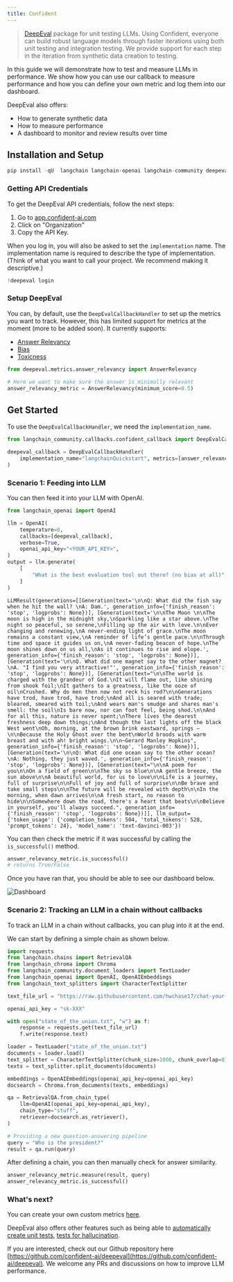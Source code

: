 ```yaml
---
title: Confident
---
```


>[DeepEval](https://confident-ai.com) package for unit testing LLMs.
> Using Confident, everyone can build robust language models through faster iterations
> using both unit testing and integration testing. We provide support for each step in the iteration
> from synthetic data creation to testing.

In this guide we will demonstrate how to test and measure LLMs in performance. We show how you can use our callback to measure performance and how you can define your own metric and log them into our dashboard.

DeepEval also offers:

- How to generate synthetic data
- How to measure performance
- A dashboard to monitor and review results over time

## Installation and Setup

```python
pip install -qU  langchain langchain-openai langchain-community deepeval langchain-chroma
```

### Getting API Credentials

To get the DeepEval API credentials, follow the next steps:

1. Go to [app.confident-ai.com](https://app.confident-ai.com)
2. Click on "Organization"
3. Copy the API Key.

When you log in, you will also be asked to set the `implementation` name. The implementation name is required to describe the type of implementation. (Think of what you want to call your project. We recommend making it descriptive.)

```python
!deepeval login
```

### Setup DeepEval

You can, by default, use the `DeepEvalCallbackHandler` to set up the metrics you want to track. However, this has limited support for metrics at the moment (more to be added soon). It currently supports:

- [Answer Relevancy](https://docs.confident-ai.com/docs/measuring_llm_performance/answer_relevancy)
- [Bias](https://docs.confident-ai.com/docs/measuring_llm_performance/debias)
- [Toxicness](https://docs.confident-ai.com/docs/measuring_llm_performance/non_toxic)

```python
from deepeval.metrics.answer_relevancy import AnswerRelevancy

# Here we want to make sure the answer is minimally relevant
answer_relevancy_metric = AnswerRelevancy(minimum_score=0.5)
```

## Get Started

To use the `DeepEvalCallbackHandler`, we need the `implementation_name`.

```python
from langchain_community.callbacks.confident_callback import DeepEvalCallbackHandler

deepeval_callback = DeepEvalCallbackHandler(
    implementation_name="langchainQuickstart", metrics=[answer_relevancy_metric]
)
```

### Scenario 1: Feeding into LLM

You can then feed it into your LLM with OpenAI.

```python
from langchain_openai import OpenAI

llm = OpenAI(
    temperature=0,
    callbacks=[deepeval_callback],
    verbose=True,
    openai_api_key="<YOUR_API_KEY>",
)
output = llm.generate(
    [
        "What is the best evaluation tool out there? (no bias at all)",
    ]
)
```

```output
LLMResult(generations=[[Generation(text='\n\nQ: What did the fish say when he hit the wall? \nA: Dam.', generation_info={'finish_reason': 'stop', 'logprobs': None})], [Generation(text='\n\nThe Moon \n\nThe moon is high in the midnight sky,\nSparkling like a star above.\nThe night so peaceful, so serene,\nFilling up the air with love.\n\nEver changing and renewing,\nA never-ending light of grace.\nThe moon remains a constant view,\nA reminder of life’s gentle pace.\n\nThrough time and space it guides us on,\nA never-fading beacon of hope.\nThe moon shines down on us all,\nAs it continues to rise and elope.', generation_info={'finish_reason': 'stop', 'logprobs': None})], [Generation(text='\n\nQ. What did one magnet say to the other magnet?\nA. "I find you very attractive!"', generation_info={'finish_reason': 'stop', 'logprobs': None})], [Generation(text="\n\nThe world is charged with the grandeur of God.\nIt will flame out, like shining from shook foil;\nIt gathers to a greatness, like the ooze of oil\nCrushed. Why do men then now not reck his rod?\n\nGenerations have trod, have trod, have trod;\nAnd all is seared with trade; bleared, smeared with toil;\nAnd wears man's smudge and shares man's smell: the soil\nIs bare now, nor can foot feel, being shod.\n\nAnd for all this, nature is never spent;\nThere lives the dearest freshness deep down things;\nAnd though the last lights off the black West went\nOh, morning, at the brown brink eastward, springs —\n\nBecause the Holy Ghost over the bent\nWorld broods with warm breast and with ah! bright wings.\n\n~Gerard Manley Hopkins", generation_info={'finish_reason': 'stop', 'logprobs': None})], [Generation(text='\n\nQ: What did one ocean say to the other ocean?\nA: Nothing, they just waved.', generation_info={'finish_reason': 'stop', 'logprobs': None})], [Generation(text="\n\nA poem for you\n\nOn a field of green\n\nThe sky so blue\n\nA gentle breeze, the sun above\n\nA beautiful world, for us to love\n\nLife is a journey, full of surprise\n\nFull of joy and full of surprise\n\nBe brave and take small steps\n\nThe future will be revealed with depth\n\nIn the morning, when dawn arrives\n\nA fresh start, no reason to hide\n\nSomewhere down the road, there's a heart that beats\n\nBelieve in yourself, you'll always succeed.", generation_info={'finish_reason': 'stop', 'logprobs': None})]], llm_output={'token_usage': {'completion_tokens': 504, 'total_tokens': 528, 'prompt_tokens': 24}, 'model_name': 'text-davinci-003'})
```

You can then check the metric if it was successful by calling the `is_successful()` method.

```python
answer_relevancy_metric.is_successful()
# returns True/False
```

Once you have ran that, you should be able to see our dashboard below.

![Dashboard](https://docs.confident-ai.com/assets/images/dashboard-screenshot-b02db73008213a211b1158ff052d969e.png)

### Scenario 2: Tracking an LLM in a chain without callbacks

To track an LLM in a chain without callbacks, you can plug into it at the end.

We can start by defining a simple chain as shown below.

```python
import requests
from langchain.chains import RetrievalQA
from langchain_chroma import Chroma
from langchain_community.document_loaders import TextLoader
from langchain_openai import OpenAI, OpenAIEmbeddings
from langchain_text_splitters import CharacterTextSplitter

text_file_url = "https://raw.githubusercontent.com/hwchase17/chat-your-data/master/state_of_the_union.txt"

openai_api_key = "sk-XXX"

with open("state_of_the_union.txt", "w") as f:
    response = requests.get(text_file_url)
    f.write(response.text)

loader = TextLoader("state_of_the_union.txt")
documents = loader.load()
text_splitter = CharacterTextSplitter(chunk_size=1000, chunk_overlap=0)
texts = text_splitter.split_documents(documents)

embeddings = OpenAIEmbeddings(openai_api_key=openai_api_key)
docsearch = Chroma.from_documents(texts, embeddings)

qa = RetrievalQA.from_chain_type(
    llm=OpenAI(openai_api_key=openai_api_key),
    chain_type="stuff",
    retriever=docsearch.as_retriever(),
)

# Providing a new question-answering pipeline
query = "Who is the president?"
result = qa.run(query)
```

After defining a chain, you can then manually check for answer similarity.

```python
answer_relevancy_metric.measure(result, query)
answer_relevancy_metric.is_successful()
```

### What's next?

You can create your own custom metrics [here](https://docs.confident-ai.com/docs/quickstart/custom-metrics).

DeepEval also offers other features such as being able to [automatically create unit tests](https://docs.confident-ai.com/docs/quickstart/synthetic-data-creation), [tests for hallucination](https://docs.confident-ai.com/docs/measuring_llm_performance/factual_consistency).

If you are interested, check out our Github repository here [https://github.com/confident-ai/deepeval](https://github.com/confident-ai/deepeval). We welcome any PRs and discussions on how to improve LLM performance.
